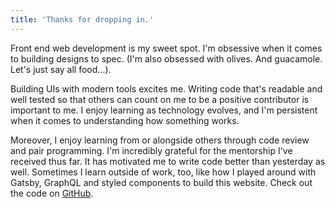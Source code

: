 ```yaml
---
title: 'Thanks for dropping in.'
---
```


Front end web development is my sweet spot. I'm obsessive when it comes to building designs to spec. (I'm also obsessed with olives. And guacamole. Let's just say all food...).

Building UIs with modern tools excites me. Writing code that's readable and well tested so that others can count on me to be a positive contributor is important to me. I enjoy learning as technology evolves, and I'm persistent when it comes to understanding how something works.

Moreover, I enjoy learning from or alongside others through code review and pair programming. I'm incredibly grateful for the mentorship I've received thus far. It has motivated me to write code better than yesterday as well. Sometimes I learn outside of work, too, like how I played around with Gatsby, GraphQL and styled components to build this website. Check out the code on <a href="https://github.com/nicolemamay/personal-website" target="_blank" aria-label="External Link">GitHub</a>.
